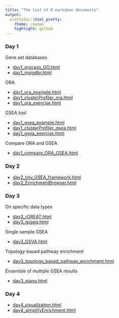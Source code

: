 ```yaml
---
title: "The list of R markdown documents"
output:
  prettydoc::html_pretty:
    theme: cayman
    highlight: github
---
```



### Day 1

Gene set databases

- [day1_process_GO.html](day1_process_GO.html)
- [day1_msigdbr.html](day1_msigdbr.html)

ORA

- [day1_ora_example.html](day1_ora_example.html)
- [day1_clusterProfiler_ora.html](day1_clusterProfiler_ora.html)
- [day1_ora_exercise.html](day1_ora_exercise.html)

GSEA tool

- [day1_gsea_example.html](day1_gsea_example.html)
- [day1_clusterProfiler_gsea.html](day1_clusterProfiler_gsea.html)
- [day1_gsea_exercise.html](day1_gsea_exercise.html)


Compare ORA and GSEA

- [day1_compare_ORA_GSEA.html](day1_compare_ORA_GSEA.html)

### Day 2

- [day2_tiny_GSEA_framework.html](day2_tiny_GSEA_framework.html)
- [day2_EnrichmentBrowser.html](day2_EnrichmentBrowser.html)

### Day 3

On specific data types

- [day3_rGREAT.html](day3_rGREAT.html)
- [day3_goseq.html](day3_goseq.html)

Single sample GSEA

- [day3_GSVA.html](day3_GSVA.html)

Topology-based pathway enrichment

- [day3_topology_based_pathway_enrichment.html](day3_topology_based_pathway_enrichment.html)

Ensemble of multiple GSEA results

- [day3_piano.html](day3_piano.html)

### Day 4

- [day4_visualization.html](day4_visualization.html)
- [day4_simplifyEnrichment.html](day4_simplifyEnrichment.html)

